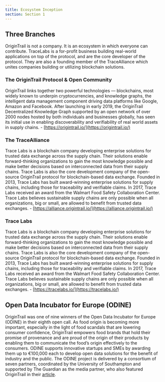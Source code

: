 ```yaml
---
title: Ecosystem Inception
section: Section 1
---
```


<YoutubeEmbed
  videoId="RYhGs76i3EU"
  title="OT 101 — OriginTrail ecosystem inception"
/>

## Three Branches

OriginTrail is not a company. It is an ecosystem in which everyone can contribute. TraceLabs is a for-profit business building real-world applications on top of the protocol, and are the core developer of the protocol. They are also a founding member of the TraceAlliance which unites companies building or utilizing blockchain solutions.

### The OriginTrail Protocol & Open Community

OriginTrail links together two powerful technologies — blockchains, most widely known to underpin cryptocurrencies, and knowledge graphs, the intelligent data management component driving data platforms like Google, Amazon and Facebook. After launching in early 2019, the OriginTrail Decentralized Knowledge Graph supported by an open network of over 2000 nodes hosted by both individuals and businesses globally, has seen its initial use in enabling discoverability and verifiability of real world assets in supply chains. - [https://origintrail.io/](https://origintrail.io/)

### The TraceAlliance

Trace Labs is a blockchain company developing enterprise solutions for trusted data exchange across the supply chain. Their solutions enable forward-thinking organizations to gain the most knowledge possible and make better decisions based on interconnected data from their supply chains. Trace Labs is also the core development company of the open-source OriginTrail protocol for blockchain-based data exchange. Founded in 2013, Trace Labs has built award-winning enterprise solutions for supply chains, including those for traceability and verifiable claims. In 2017, Trace Labs received an award from the Walmart Food Safety Collaboration Center. Trace Labs believes sustainable supply chains are only possible when all organizations, big or small, are allowed to benefit from trusted data exchanges. - [https://alliance.origintrail.io/](https://alliance.origintrail.io/)

### Trace Labs

Trace Labs is a blockchain company developing enterprise solutions for trusted data exchange across the supply chain. Their solutions enable forward-thinking organizations to gain the most knowledge possible and make better decisions based on interconnected data from their supply chains. Trace Labs is also the core development company of the open-source OriginTrail protocol for blockchain-based data exchange. Founded in 2013, Trace Labs has built award-winning enterprise solutions for supply chains, including those for traceability and verifiable claims. In 2017, Trace Labs received an award from the Walmart Food Safety Collaboration Center. Trace Labs believes sustainable supply chains are only possible when all organizations, big or small, are allowed to benefit from trusted data exchanges. - [https://tracelabs.io/](https://tracelabs.io/)

## Open Data Incubator for Europe (ODINE)

OriginTrail was one of nine winners of the Open Data Incubator for Europe (ODINE) in their eighth open call. As food origin is becoming more important, especially in the light of food scandals that are lowering consumer confidence, OriginTrail empowers food brands that hold their promise of provenance and are proud of the origin of their products by enabling them to communicate the food’s origin effectively to the consumers. ODINE supports innovative startups and SMEs by awarding them up to €100,000 each to develop open data solutions for the benefit of industry and the public. The ODINE project is delivered by a consortium of seven partners, coordinated by the University of Southampton and supported by The Guardian as the media partner, who also featured OriginTrail in their [article](https://medium.com/origintrail/origintrail-wins-the-support-of-odine-5f19a0c89af4).

